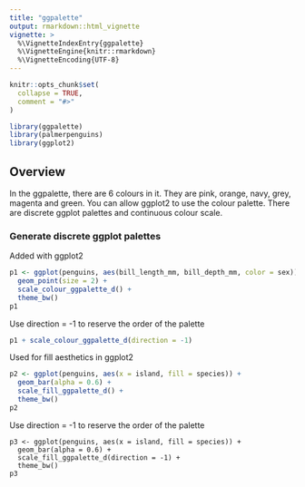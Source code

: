 ```yaml
---
title: "ggpalette"
output: rmarkdown::html_vignette
vignette: >
  %\VignetteIndexEntry{ggpalette}
  %\VignetteEngine{knitr::rmarkdown}
  %\VignetteEncoding{UTF-8}
---
```


```r
knitr::opts_chunk$set(
  collapse = TRUE,
  comment = "#>"
)
```

```r
library(ggpalette)
library(palmerpenguins)
library(ggplot2)
```

## Overview
In the ggpalette, there are 6 colours in it. They are pink, orange, navy, grey, magenta and green. You can allow ggplot2 to use the colour palette. There are discrete ggplot palettes and continuous colour scale.


### Generate discrete ggplot palettes
 Added with ggplot2 
```r
p1 <- ggplot(penguins, aes(bill_length_mm, bill_depth_mm, color = sex)) +
  geom_point(size = 2) +
  scale_colour_ggpalette_d() +
  theme_bw()
p1
```

Use direction = -1 to reserve the order of the palette
```r
p1 + scale_colour_ggpalette_d(direction = -1)
```

Used for fill aesthetics in ggplot2
```r
p2 <- ggplot(penguins, aes(x = island, fill = species)) +
  geom_bar(alpha = 0.6) +
  scale_fill_ggpalette_d() +
  theme_bw()
p2
```

Use direction = -1 to reserve the order of the palette

```{rwarning=FALSE}
p3 <- ggplot(penguins, aes(x = island, fill = species)) +
  geom_bar(alpha = 0.6) +
  scale_fill_ggpalette_d(direction = -1) +
  theme_bw()
p3
```


